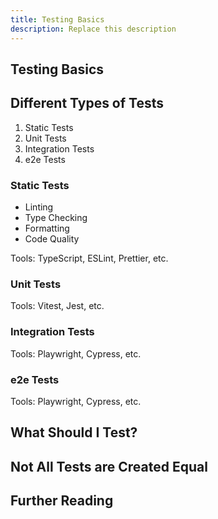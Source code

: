 ```yaml
---
title: Testing Basics
description: Replace this description
---
```


## Testing Basics



## Different Types of Tests

1. Static Tests
2. Unit Tests
3. Integration Tests
4. e2e Tests

### Static Tests
- Linting
- Type Checking
- Formatting
- Code Quality

Tools: TypeScript, ESLint, Prettier, etc.

### Unit Tests

Tools: Vitest, Jest, etc.

### Integration Tests

Tools: Playwright, Cypress, etc.

### e2e Tests

Tools: Playwright, Cypress, etc.








## What Should I Test?


## Not All Tests are Created Equal

## Further Reading


